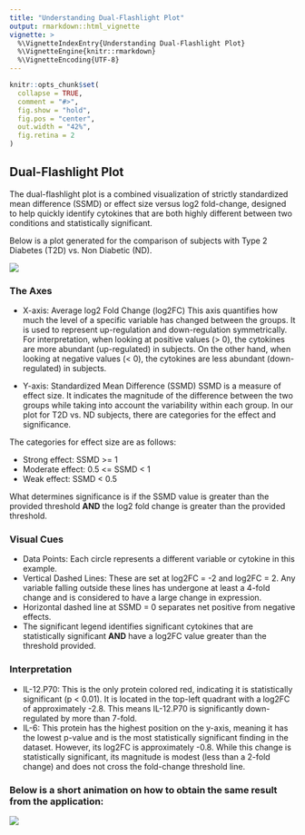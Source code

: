 ```yaml
---
title: "Understanding Dual-Flashlight Plot"
output: rmarkdown::html_vignette
vignette: >
  %\VignetteIndexEntry{Understanding Dual-Flashlight Plot}
  %\VignetteEngine{knitr::rmarkdown}
  %\VignetteEncoding{UTF-8}
---
```


```r
knitr::opts_chunk$set(
  collapse = TRUE,
  comment = "#>",
  fig.show = "hold",
  fig.pos = "center",
  out.width = "42%",
  fig.retina = 2
)
```

## Dual-Flashlight Plot

The dual-flashlight plot is a combined visualization of strictly standardized mean difference (SSMD) or effect size versus log2 fold-change, designed to help quickly identify cytokines that are both highly different between two conditions and statistically significant. 

Below is a plot generated for the comparison of subjects with Type 2 Diabetes (T2D) vs. Non Diabetic (ND). 

![](../man/figures/dualflashlightplot_vignette.png)

### The Axes

* X-axis: Average log2 Fold Change (log2FC)
This axis quantifies how much the level of a specific variable has changed between the groups. It is used to represent up-regulation and down-regulation symmetrically. For interpretation, when looking at positive values (> 0), the cytokines are more abundant (up-regulated) in subjects. On the other hand, when looking at negative values (< 0), the cytokines are less abundant (down-regulated) in subjects.

* Y-axis: Standardized Mean Difference (SSMD)
SSMD is a measure of effect size. It indicates the magnitude of the difference between the two groups while taking into account the variability within each group. In our plot for T2D vs. ND subjects, there are categories for the effect and significance.

The categories for effect size are as follows: 

  * Strong effect: SSMD >= 1
  * Moderate effect: 0.5 <= SSMD < 1
  * Weak effect: SSMD < 0.5

What determines significance is if the SSMD value is greater than the provided threshold **AND** the log2 fold change is greater than the provided threshold.

### Visual Cues

* Data Points: Each circle represents a different variable or cytokine in this example.
* Vertical Dashed Lines: These are set at log2FC = -2 and log2FC = 2. Any variable falling outside these lines has undergone at least a 4-fold change and is considered to have a large change in expression.
* Horizontal dashed line at SSMD = 0 separates net positive from negative effects.
* The significant legend identifies significant cytokines that are statistically significant **AND** have a log2FC value greater than the threshold provided. 

### Interpretation

* IL-12.P70: This is the only protein colored red, indicating it is statistically significant (p < 0.01). It is located in the top-left quadrant with a log2FC of approximately -2.8. This means IL-12.P70 is significantly down-regulated by more than 7-fold.  
* IL-6: This protein has the highest position on the y-axis, meaning it has the lowest p-value and is the most statistically significant finding in the dataset. However, its log2FC is approximately -0.8. While this change is statistically significant, its magnitude is modest (less than a 2-fold change) and does not cross the fold-change threshold line. 

### Below is a short animation on how to obtain the same result from the application: 

![](../man/figures/DualFlashlightPlot.gif)
